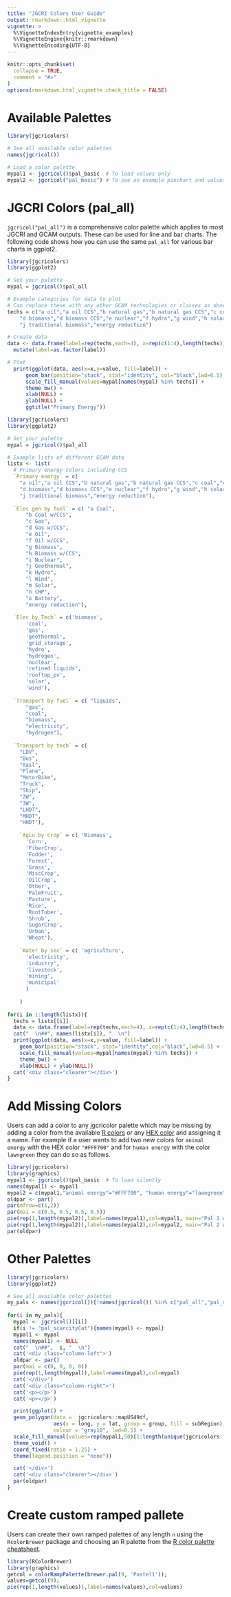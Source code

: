 ---
title: "JGCRI Colors User Guide"
output: rmarkdown::html_vignette
vignette: >
  %\VignetteIndexEntry{vignette_examples}
  %\VignetteEngine{knitr::rmarkdown}
  %\VignetteEncoding{UTF-8}
---

```{r, include = FALSE}
knitr::opts_chunk$set(
  collapse = TRUE,
  comment = "#>"
)
options(rmarkdown.html_vignette.check_title = FALSE)
```


<style type="text/css">
.column-left{
  float: left;
  width: 50%;
}
.column-right{
  float: right;
  width: 50%;
}
.clearer {clear: both}
</style>


<!-------------------------->
<!-------------------------->
# Available Palettes
<!-------------------------->
<!-------------------------->

```{r, eval=TRUE, warning=FALSE, message=FALSE}
library(jgcricolors)

# See all available color palettes
names(jgcricol())

# Load a color palette
mypal1 <- jgcricol()$pal_basic  # To load values only
mypal2 <- jgcricol("pal_basic") # To see an example piechart and values

```


<!-------------------------->
<!-------------------------->
# JGCRI Colors (pal_all)
<!-------------------------->
<!-------------------------->

`jgcricol("pal_all")` is a comprehensive color palette which applies to most JGCRI and GCAM outputs. These can be used for line and bar charts. The following code shows how you can use the same `pal_all` for various bar charts in ggplot2. 

```{r, eval=F, echo=T, warning=FALSE, message=FALSE}
library(jgcricolors)
library(ggplot2)

# Set your palette
mypal = jgcricol()$pal_all

# Example categories for data to plot 
# Can replace these with any other GCAM technologies or classes as done in the subsequent figures.
techs = c("a oil","a oil CCS","b natural gas","b natural gas CCS","c coal","c coal CCS",
    "d biomass","d biomass CCS","e nuclear","f hydro","g wind","h solar","i geothermal",
    "j traditional biomass","energy reduction")

# Create data
data <- data.frame(label=rep(techs,each=4), x=rep(c(1:4),length(techs)), value=runif(4*length(techs))) %>%
  mutate(label=as.factor(label))

# Plot
  print(ggplot(data, aes(x=x,y=value, fill=label)) +
      geom_bar(position="stack", stat="identity", col="black",lwd=0.5) +
      scale_fill_manual(values=mypal[names(mypal) %in% techs]) +
      theme_bw() +
      xlab(NULL) + 
      ylab(NULL) + 
      ggtitle("Primary Energy"))

```

```{r, eval=TRUE, echo=FALSE, warning=FALSE, message=FALSE, results = 'asis'}
library(jgcricolors)
library(ggplot2)

# Set your palette
mypal = jgcricol()$pal_all

# Example lists of different GCAM data
listx <- list(
  # Primary energy colors including CCS
  `Primary energy` = c(
    "a oil","a oil CCS","b natural gas","b natural gas CCS","c coal","c coal CCS",
    "d biomass","d biomass CCS","e nuclear","f hydro","g wind","h solar","i geothermal",
    "j traditional biomass","energy reduction"),
  
  `Elec gen by fuel` = c( "a Coal",
      "b Coal w/CCS",
      "c Gas",
      "d Gas w/CCS",
      "e Oil",
      "f Oil w/CCS",
      "g Biomass",
      "h Biomass w/CCS",
      "i Nuclear",
      "j Geothermal",
      "k Hydro",
      "l Wind",
      "m Solar",
      "n CHP",
      "o Battery",
      "energy reduction"),
  
  `Elec by Tech` = c('biomass',
      'coal',
      'gas',
      'geothermal',
      'grid_storage',
      'hydro',
      'hydrogen',
      'nuclear',
      'refined liquids',
      'rooftop_pv',
      'solar',
      'wind'),
  
  `Transport by fuel` = c( "liquids",
      "gas",
      "coal",
      "biomass",
      "electricity",
      "hydrogen"),
  
  `Transport by tech` = c( 
    "LDV",
    "Bus",
    "Rail",
    "Plane",
    "MotorBike",
    "Truck",
    "Ship",
    "2W", 
    "3W", 
    "LHDT", 
    "MHDT", 
    "HHDT"),
  
    `AgLu by crop` = c( 'Biomass',
      'Corn',
      'FiberCrop',
      'Fodder',
      'Forest',
      'Grass',
      'MiscCrop',
      'OilCrop',
      'Other',
      'PalmFruit',
      'Pasture',
      'Rice',
      'RootTuber',
      'Shrub',
      'SugarCrop',
      'Urban',
      'Wheat'),
  
    `Water by sec` = c( 'agriculture',
      'electricity',
      'industry',
      'livestock',
      'mining',
      'municipal'
      )
  
    )
              
for(i in 1:length(listx)){
  techs = listx[[i]]              
  data <- data.frame(label=rep(techs,each=4), x=rep(c(1:4),length(techs)), value=runif(4*length(techs)))
  cat("  \n##", names(listx[i]), "  \n")
  print(ggplot(data, aes(x=x,y=value, fill=label)) +
    geom_bar(position="stack", stat="identity",col="black",lwd=0.5) +
    scale_fill_manual(values=mypal[names(mypal) %in% techs]) +
    theme_bw() +
    xlab(NULL) + ylab(NULL))
  cat('<div class="clearer"></div>')
}

```

<!-------------------------->
<!-------------------------->
# Add Missing Colors
<!-------------------------->
<!-------------------------->

Users can add a color to any jgcricolor palette which may be missing by adding a color from the available [R colors](http://www.stat.columbia.edu/~tzheng/files/Rcolor.pdf?utm_source=twitterfeed&utm_medium=twitter) or any [HEX color](https://htmlcolorcodes.com) and assigning it a name. For example if a user wants to add two new colors for `animal energy` with the HEX color `"#FFF700"` and for `human energy` with the color `lawngreen` they can do so as follows.

```{r, eval=T, warning=FALSE, message=FALSE}
library(jgcricolors)
library(graphics)
mypal1 <- jgcricol()$pal_basic  # To load silently
names(mypal1) <- mypal1
mypal2 = c(mypal1,"animal energy"="#FFF700", "human energy"="lawngreen")
oldpar <- par()
par(mfrow=c(1,2))
par(mai = c(0.5, 0.5, 0.5, 0.5))
pie(rep(1,length(mypal2)),label=names(mypal1),col=mypal1, main="Pal 1 w/ Missing Colors") # Plot as pie chart
pie(rep(1,length(mypal2)),label=names(mypal2),col=mypal2, main="Pal 2 w/ Added Colors") # Plot as pie chart
par(oldpar)
```

<!-------------------------->
# Other Palettes
<!-------------------------->

```{r, echo=FALSE, eval=TRUE, warning=FALSE, message=FALSE,results = 'asis'}
library(jgcricolors)
library(ggplot2)

# See all available color palettes
my_pals <- names(jgcricol())[!names(jgcricol()) %in% c("pal_all","pal_sankey")]
 
for(i in my_pals){
  mypal <- jgcricol()[[i]]
  if(i != "pal_scarcityCat"){names(mypal) <- mypal}
  mypal1 <- mypal
  names(mypal1) <- NULL
  cat("  \n##",  i, "  \n")
  cat('<div class="column-left">')
  oldpar <- par()
  par(mai = c(0, 0, 0, 0))
  pie(rep(1,length(mypal)),label=names(mypal),col=mypal)
  cat('</div>')
  cat('<div class="column-right">')
  cat('<p></p>')
  cat('<p></p>')

  print(ggplot() +
  geom_polygon(data =  jgcricolors::mapUS49df,
               aes(x = long, y = lat, group = group, fill = subRegion),
               colour = "gray10", lwd=0.5) +
  scale_fill_manual(values=rep(mypal1,50)[1:length(unique(jgcricolors::mapUS49df$subRegion))]) +
  theme_void() +
  coord_fixed(ratio = 1.25) +
  theme(legend.position = "none"))

  cat('</div>')
  cat('<div class="clearer"></div>')
  par(oldpar)
}
```

<!-------------------------->
# Create custom ramped pallete
<!-------------------------->
Users can create their own ramped palettes of any length `n` using the `RcolorBrewer` package and choosing an R palette from the [R color palette cheatsheet](https://www.nceas.ucsb.edu/sites/default/files/2020-04/colorPaletteCheatsheet.pdf). 

```{r, eval=TRUE, warning=FALSE, message=FALSE}
library(RColorBrewer)
library(graphics)
getcol = colorRampPalette(brewer.pal(9, 'Pastel1')); 
values=getcol(9);
pie(rep(1,length(values)),label=names(values),col=values)
```

